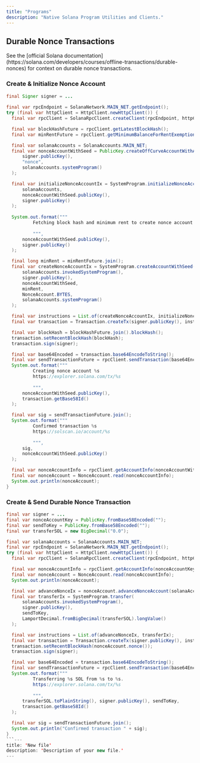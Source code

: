 ```yaml
---
title: "Programs"
description: "Native Solana Program Utilities and Clients."
---
```


<Card title="GitHub Repository" icon="github" horizontal={true} href="https://github.com/sava-software/solana-programs" />

## Durable Nonce Transactions

<Info>
  See the [official Solana documentation](https://solana.com/developers/courses/offline-transactions/durable-nonces) for context on durable nonce transactions.
</Info>

### Create & Initialize Nonce Account

```java
final Signer signer = ...
 
final var rpcEndpoint = SolanaNetwork.MAIN_NET.getEndpoint();
try (final var httpClient = HttpClient.newHttpClient()) {
  final var rpcClient = SolanaRpcClient.createClient(rpcEndpoint, httpClient);

  final var blockHashFuture = rpcClient.getLatestBlockHash();
  final var minRentFuture = rpcClient.getMinimumBalanceForRentExemption(NonceAccount.BYTES);

  final var solanaAccounts = SolanaAccounts.MAIN_NET;
  final var nonceAccountWithSeed = PublicKey.createOffCurveAccountWithAsciiSeed(
      signer.publicKey(),
      "nonce",
      solanaAccounts.systemProgram()
  );

  final var initializeNonceAccountIx = SystemProgram.initializeNonceAccount(
      solanaAccounts,
      nonceAccountWithSeed.publicKey(),
      signer.publicKey()
  );
  
  System.out.format("""
          Fetching block hash and minimum rent to create nonce account %s with authority %s.
          
          """,
      nonceAccountWithSeed.publicKey(),
      signer.publicKey()
  );

  final long minRent = minRentFuture.join();
  final var createNonceAccountIx = SystemProgram.createAccountWithSeed(
      solanaAccounts.invokedSystemProgram(),
      signer.publicKey(),
      nonceAccountWithSeed,
      minRent,
      NonceAccount.BYTES,
      solanaAccounts.systemProgram()
  );

  final var instructions = List.of(createNonceAccountIx, initializeNonceAccountIx);
  final var transaction = Transaction.createTx(signer.publicKey(), instructions);

  final var blockHash = blockHashFuture.join().blockHash();
  transaction.setRecentBlockHash(blockHash);
  transaction.sign(signer);

  final var base64Encoded = transaction.base64EncodeToString();
  final var sendTransactionFuture = rpcClient.sendTransaction(base64Encoded);
  System.out.format("""
          Creating nonce account %s
          https://explorer.solana.com/tx/%s
          
          """,
      nonceAccountWithSeed.publicKey(),
      transaction.getBase58Id()
  );

  final var sig = sendTransactionFuture.join();
  System.out.format("""
          Confirmed transaction %s
          https://solscan.io/account/%s
          
          """,
      sig,
      nonceAccountWithSeed.publicKey()
  );

  final var nonceAccountInfo = rpcClient.getAccountInfo(nonceAccountWithSeed.publicKey()).join();
  final var nonceAccount = NonceAccount.read(nonceAccountInfo);
  System.out.println(nonceAccount);
}
```

### Create & Send Durable Nonce Transaction

````java
final var signer = ...
final var nonceAccountKey = PublicKey.fromBase58Encoded("");
final var sendToKey = PublicKey.fromBase58Encoded("");
final var transferSOL = new BigDecimal("0.0");

final var solanaAccounts = SolanaAccounts.MAIN_NET;
final var rpcEndpoint = SolanaNetwork.MAIN_NET.getEndpoint();
try (final var httpClient = HttpClient.newHttpClient()) {
  final var rpcClient = SolanaRpcClient.createClient(rpcEndpoint, httpClient);

  final var nonceAccountInfo = rpcClient.getAccountInfo(nonceAccountKey).join();
  final var nonceAccount = NonceAccount.read(nonceAccountInfo);
  System.out.println(nonceAccount);

  final var advanceNonceIx = nonceAccount.advanceNonceAccount(solanaAccounts);
  final var transferIx = SystemProgram.transfer(
      solanaAccounts.invokedSystemProgram(),
      signer.publicKey(),
      sendToKey,
      LamportDecimal.fromBigDecimal(transferSOL).longValue()
  );

  final var instructions = List.of(advanceNonceIx, transferIx);
  final var transaction = Transaction.createTx(signer.publicKey(), instructions);
  transaction.setRecentBlockHash(nonceAccount.nonce());
  transaction.sign(signer);

  final var base64Encoded = transaction.base64EncodeToString();
  final var sendTransactionFuture = rpcClient.sendTransaction(base64Encoded);
  System.out.format("""
          Transferring %s SOL from %s to %s.
          https://explorer.solana.com/tx/%s
          
          """,
      transferSOL.toPlainString(), signer.publicKey(), sendToKey,
      transaction.getBase58Id()
  );

  final var sig = sendTransactionFuture.join();
  System.out.println("Confirmed transaction " + sig);
}
```---
title: 'New file'
description: 'Description of your new file.'
---
````